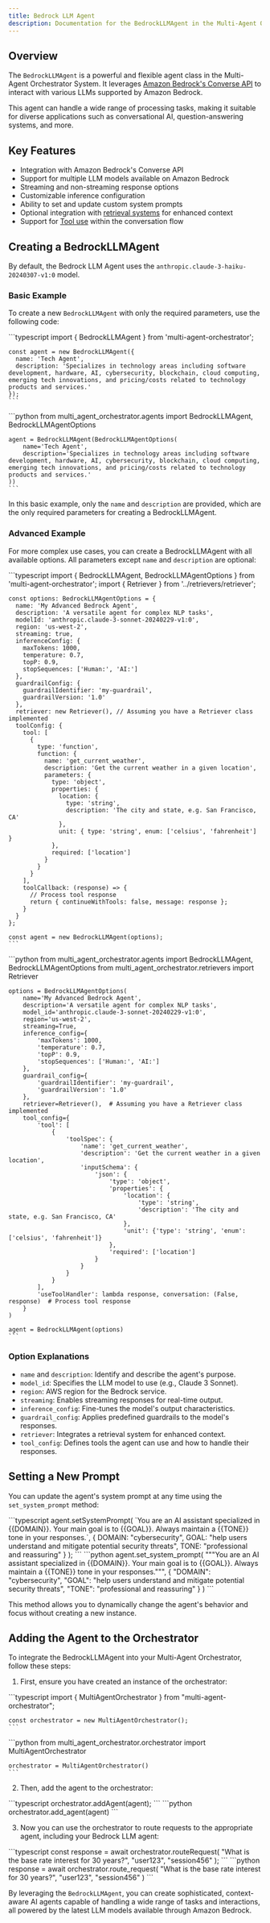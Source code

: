 ```yaml
---
title: Bedrock LLM Agent
description: Documentation for the BedrockLLMAgent in the Multi-Agent Orchestrator
---
```

## Overview

The `BedrockLLMAgent` is a powerful and flexible agent class in the Multi-Agent Orchestrator System. It leverages [Amazon Bedrock's Converse API](https://docs.aws.amazon.com/bedrock/latest/userguide/conversation-inference.html) to interact with various LLMs supported by Amazon Bedrock.

This agent can handle a wide range of processing tasks, making it suitable for diverse applications such as conversational AI, question-answering systems, and more.

## Key Features

- Integration with Amazon Bedrock's Converse API
- Support for multiple LLM models available on Amazon Bedrock
- Streaming and non-streaming response options
- Customizable inference configuration
- Ability to set and update custom system prompts
- Optional integration with [retrieval systems](/multi-agent-orchestrator/retrievers/overview) for enhanced context
- Support for [Tool use](https://docs.aws.amazon.com/bedrock/latest/userguide/tool-use.html) within the conversation flow

## Creating a BedrockLLMAgent

By default, the Bedrock LLM Agent uses the `anthropic.claude-3-haiku-20240307-v1:0` model.

### Basic Example

To create a new `BedrockLLMAgent` with only the required parameters, use the following code:


<Tabs syncKey="runtime">
  <TabItem label="TypeScript" icon="seti:typescript" color="blue">
    ```typescript
    import { BedrockLLMAgent } from 'multi-agent-orchestrator';

    const agent = new BedrockLLMAgent({
      name: 'Tech Agent',
      description: 'Specializes in technology areas including software development, hardware, AI, cybersecurity, blockchain, cloud computing, emerging tech innovations, and pricing/costs related to technology products and services.'
    });
    ```
  </TabItem>
  <TabItem label="Python" icon="seti:python">
    ```python
    from multi_agent_orchestrator.agents import BedrockLLMAgent, BedrockLLMAgentOptions

    agent = BedrockLLMAgent(BedrockLLMAgentOptions(
        name='Tech Agent',
        description='Specializes in technology areas including software development, hardware, AI, cybersecurity, blockchain, cloud computing, emerging tech innovations, and pricing/costs related to technology products and services.'
    ))
    ```
  </TabItem>
</Tabs>

In this basic example, only the `name` and `description` are provided, which are the only required parameters for creating a BedrockLLMAgent.

### Advanced Example

For more complex use cases, you can create a BedrockLLMAgent with all available options. All parameters except `name` and `description` are optional:

<Tabs syncKey="runtime">
  <TabItem label="TypeScript" icon="seti:typescript" color="blue">
    ```typescript
    import { BedrockLLMAgent, BedrockLLMAgentOptions } from 'multi-agent-orchestrator';
    import { Retriever } from '../retrievers/retriever';

    const options: BedrockLLMAgentOptions = {
      name: 'My Advanced Bedrock Agent',
      description: 'A versatile agent for complex NLP tasks',
      modelId: 'anthropic.claude-3-sonnet-20240229-v1:0',
      region: 'us-west-2',
      streaming: true,
      inferenceConfig: {
        maxTokens: 1000,
        temperature: 0.7,
        topP: 0.9,
        stopSequences: ['Human:', 'AI:']
      },
      guardrailConfig: {
        guardrailIdentifier: 'my-guardrail',
        guardrailVersion: '1.0'
      },
      retriever: new Retriever(), // Assuming you have a Retriever class implemented
      toolConfig: {
        tool: [
          {
            type: 'function',
            function: {
              name: 'get_current_weather',
              description: 'Get the current weather in a given location',
              parameters: {
                type: 'object',
                properties: {
                  location: {
                    type: 'string',
                    description: 'The city and state, e.g. San Francisco, CA'
                  },
                  unit: { type: 'string', enum: ['celsius', 'fahrenheit'] }
                },
                required: ['location']
              }
            }
          }
        ],
        toolCallback: (response) => {
          // Process tool response
          return { continueWithTools: false, message: response };
        }
      }
    };

    const agent = new BedrockLLMAgent(options);
    ```
  </TabItem>
  <TabItem label="Python" icon="seti:python">
    ```python
    from multi_agent_orchestrator.agents import BedrockLLMAgent, BedrockLLMAgentOptions
    from multi_agent_orchestrator.retrievers import Retriever

    options = BedrockLLMAgentOptions(
        name='My Advanced Bedrock Agent',
        description='A versatile agent for complex NLP tasks',
        model_id='anthropic.claude-3-sonnet-20240229-v1:0',
        region='us-west-2',
        streaming=True,
        inference_config={
            'maxTokens': 1000,
            'temperature': 0.7,
            'topP': 0.9,
            'stopSequences': ['Human:', 'AI:']
        },
        guardrail_config={
            'guardrailIdentifier': 'my-guardrail',
            'guardrailVersion': '1.0'
        },
        retriever=Retriever(),  # Assuming you have a Retriever class implemented
        tool_config={
            'tool': [
                {
                    'toolSpec': {
                        'name': 'get_current_weather',
                        'description': 'Get the current weather in a given location',
                        'inputSchema': {
                            'json': {
                                'type': 'object',
                                'properties': {
                                    'location': {
                                        'type': 'string',
                                        'description': 'The city and state, e.g. San Francisco, CA'
                                    },
                                    'unit': {'type': 'string', 'enum': ['celsius', 'fahrenheit']}
                                },
                                'required': ['location']
                            }
                        }
                    }
                }
            ],
            'useToolHandler': lambda response, conversation: (False, response)  # Process tool response
        }
    )

    agent = BedrockLLMAgent(options)
    ```
  </TabItem>
</Tabs>

### Option Explanations

- `name` and `description`: Identify and describe the agent's purpose.
- `model_id`: Specifies the LLM model to use (e.g., Claude 3 Sonnet).
- `region`: AWS region for the Bedrock service.
- `streaming`: Enables streaming responses for real-time output.
- `inference_config`: Fine-tunes the model's output characteristics.
- `guardrail_config`: Applies predefined guardrails to the model's responses.
- `retriever`: Integrates a retrieval system for enhanced context.
- `tool_config`: Defines tools the agent can use and how to handle their responses.

## Setting a New Prompt

You can update the agent's system prompt at any time using the `set_system_prompt` method:

<Tabs syncKey="runtime">
  <TabItem label="TypeScript" icon="seti:typescript" color="blue">
    ```typescript
    agent.setSystemPrompt(
      `You are an AI assistant specialized in {{DOMAIN}}.
       Your main goal is to {{GOAL}}.
       Always maintain a {{TONE}} tone in your responses.`,
      {
        DOMAIN: "cybersecurity",
        GOAL: "help users understand and mitigate potential security threats",
        TONE: "professional and reassuring"
      }
    );
    ```
  </TabItem>
  <TabItem label="Python" icon="seti:python">
    ```python
    agent.set_system_prompt(
        """You are an AI assistant specialized in {{DOMAIN}}.
           Your main goal is to {{GOAL}}.
           Always maintain a {{TONE}} tone in your responses.""",
        {
            "DOMAIN": "cybersecurity",
            "GOAL": "help users understand and mitigate potential security threats",
            "TONE": "professional and reassuring"
        }
    )
    ```
  </TabItem>
</Tabs>

This method allows you to dynamically change the agent's behavior and focus without creating a new instance.

## Adding the Agent to the Orchestrator

To integrate the BedrockLLMAgent into your Multi-Agent Orchestrator, follow these steps:

1. First, ensure you have created an instance of the orchestrator:

<Tabs syncKey="runtime">
  <TabItem label="TypeScript" icon="seti:typescript" color="blue">
    ```typescript
    import { MultiAgentOrchestrator } from "multi-agent-orchestrator";

    const orchestrator = new MultiAgentOrchestrator();
    ```
  </TabItem>
  <TabItem label="Python" icon="seti:python">
    ```python
    from multi_agent_orchestrator.orchestrator import MultiAgentOrchestrator

    orchestrator = MultiAgentOrchestrator()
    ```
  </TabItem>
</Tabs>

2. Then, add the agent to the orchestrator:

<Tabs syncKey="runtime">
  <TabItem label="TypeScript" icon="seti:typescript" color="blue">
    ```typescript
    orchestrator.addAgent(agent);
    ```
  </TabItem>
  <TabItem label="Python" icon="seti:python">
    ```python
    orchestrator.add_agent(agent)
    ```
  </TabItem>
</Tabs>

3. Now you can use the orchestrator to route requests to the appropriate agent, including your Bedrock LLM agent:

<Tabs syncKey="runtime">
  <TabItem label="TypeScript" icon="seti:typescript" color="blue">
    ```typescript
    const response = await orchestrator.routeRequest(
      "What is the base rate interest for 30 years?",
      "user123",
      "session456"
    );
    ```
  </TabItem>
  <TabItem label="Python" icon="seti:python">
    ```python
    response = await orchestrator.route_request(
        "What is the base rate interest for 30 years?",
        "user123",
        "session456"
    )
    ```
  </TabItem>
</Tabs>

By leveraging the `BedrockLLMAgent`, you can create sophisticated, context-aware AI agents capable of handling a wide range of tasks and interactions, all powered by the latest LLM models available through Amazon Bedrock.